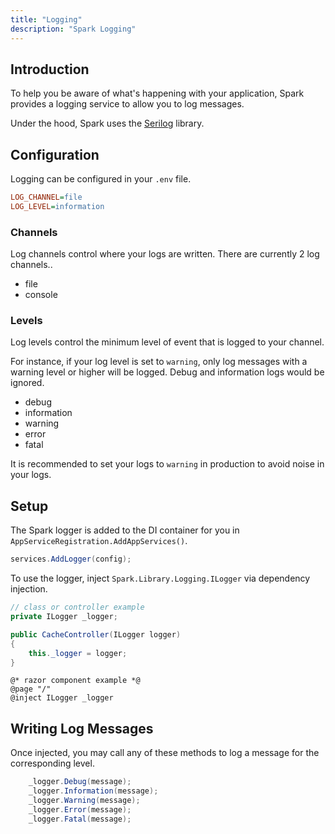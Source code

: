 ```yaml
---
title: "Logging"
description: "Spark Logging"
---
```


## Introduction
To help you be aware of what's happening with your application, Spark provides a logging service to allow you to log messages.

Under the hood, Spark uses the [Serilog](https://serilog.net/) library.

## Configuration
Logging can be configured in your `.env` file.
```ini
LOG_CHANNEL=file
LOG_LEVEL=information
```

### Channels
Log channels control where your logs are written. There are currently 2 log channels..
- file
- console

### Levels
Log levels control the minimum level of event that is logged to your channel. 

For instance, if your log level is set to `warning`, only log messages with a warning level or higher will be logged. Debug and information logs would be ignored.
- debug
- information
- warning
- error
- fatal

It is recommended to set your logs to `warning` in production to avoid noise in your logs.

## Setup
The Spark logger is added to the DI container for you in `AppServiceRegistration.AddAppServices()`.

```csharp
services.AddLogger(config);
```

To use the logger, inject `Spark.Library.Logging.ILogger` via dependency injection.

```csharp
// class or controller example
private ILogger _logger;

public CacheController(ILogger logger)
{
    this._logger = logger;
}
```

```razor
@* razor component example *@
@page "/"
@inject ILogger _logger

```


## Writing Log Messages
Once injected, you may call any of these methods to log a message for the corresponding level.

```csharp
    _logger.Debug(message);
    _logger.Information(message);
    _logger.Warning(message);
    _logger.Error(message);
    _logger.Fatal(message);
```